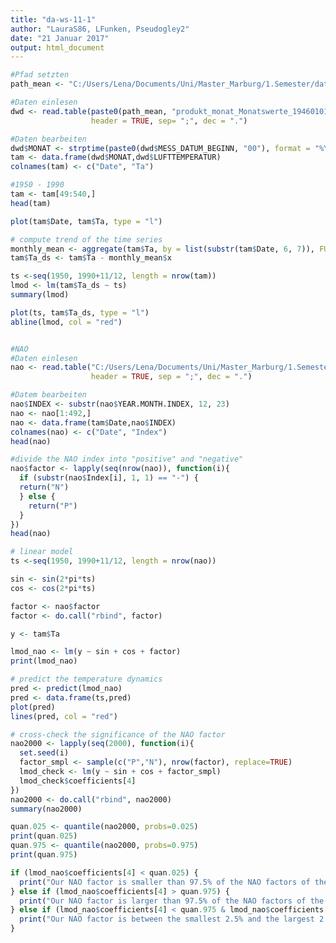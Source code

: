```yaml
---
title: "da-ws-11-1"
author: "LauraS86, LFunken, Pseudogley2"
date: "21 Januar 2017"
output: html_document
---
```


```r
#Pfad setzten
path_mean <- "C:/Users/Lena/Documents/Uni/Master_Marburg/1.Semester/data/data_analysis/dwd/dwd_stationsdaten_3164_coelbe_80RCakX/"

#Daten einlesen
dwd <- read.table(paste0(path_mean, "produkt_monat_Monatswerte_19460101_20141231_03164.txt"),
                  header = TRUE, sep= ";", dec = ".")

#Daten bearbeiten
dwd$MONAT <- strptime(paste0(dwd$MESS_DATUM_BEGINN, "00"), format = "%Y%m%d")
tam <- data.frame(dwd$MONAT,dwd$LUFTTEMPERATUR)
colnames(tam) <- c("Date", "Ta")

#1950 - 1990
tam <- tam[49:540,]
head(tam)

plot(tam$Date, tam$Ta, type = "l")

# compute trend of the time series
monthly_mean <- aggregate(tam$Ta, by = list(substr(tam$Date, 6, 7)), FUN = mean)
tam$Ta_ds <- tam$Ta - monthly_mean$x

ts <-seq(1950, 1990+11/12, length = nrow(tam))
lmod <- lm(tam$Ta_ds ~ ts)
summary(lmod)

plot(ts, tam$Ta_ds, type = "l")
abline(lmod, col = "red")


#NAO
#Daten einlesen
nao <- read.table("C:/Users/Lena/Documents/Uni/Master_Marburg/1.Semester/data/data_analysis/Textdokumente_Tabellen/nao_norm_1950-2000.txt.txt",
                  header = TRUE, sep = ";", dec = ".")

#Datem bearbeiten
nao$INDEX <- substr(nao$YEAR.MONTH.INDEX, 12, 23)
nao <- nao[1:492,]
nao <- data.frame(tam$Date,nao$INDEX)
colnames(nao) <- c("Date", "Index")
head(nao)

#divide the NAO index into "positive" and "negative"
nao$factor <- lapply(seq(nrow(nao)), function(i){
  if (substr(nao$Index[i], 1, 1) == "-") {
  return("N")
  } else {
    return("P")
  }
})
head(nao)

# linear model
ts <-seq(1950, 1990+11/12, length = nrow(nao))

sin <- sin(2*pi*ts)
cos <- cos(2*pi*ts)

factor <- nao$factor
factor <- do.call("rbind", factor)

y <- tam$Ta

lmod_nao <- lm(y ~ sin + cos + factor)
print(lmod_nao)

# predict the temperature dynamics
pred <- predict(lmod_nao)
pred <- data.frame(ts,pred)
plot(pred)
lines(pred, col = "red")

# cross-check the significance of the NAO factor
nao2000 <- lapply(seq(2000), function(i){
  set.seed(i)
  factor_smpl <- sample(c("P","N"), nrow(factor), replace=TRUE)
  lmod_check <- lm(y ~ sin + cos + factor_smpl)
  lmod_check$coefficients[4]
})
nao2000 <- do.call("rbind", nao2000)
summary(nao2000)

quan.025 <- quantile(nao2000, probs=0.025)
print(quan.025)
quan.975 <- quantile(nao2000, probs=0.975)
print(quan.975)

if (lmod_nao$coefficients[4] < quan.025) {
  print("Our NAO factor is smaller than 97.5% of the NAO factors of the 2000 computed models. This might be an indicator for an actual influence on the air temperature dynamics.")
} else if (lmod_nao$coefficients[4] > quan.975) {
  print("Our NAO factor is larger than 97.5% of the NAO factors of the 2000 computed models. This might be an indicator for an actual influence on the air temperature dynamics.")
} else if (lmod_nao$coefficients[4] < quan.975 & lmod_nao$coefficients[4] > quan.025) {
  print("Our NAO factor is between the smallest 2.5% and the largest 2.5% of the NAO factors of the 2000 computed models. An influence of the NAO on the air temperature dynamics cannot be verified.")
}
```